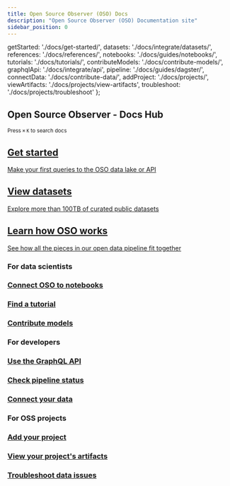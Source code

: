 ```yaml
---
title: Open Source Observer (OSO) Docs
description: "Open Source Observer (OSO) Documentation site"
sidebar_position: 0
---
```


  getStarted: './docs/get-started/',
  datasets: './docs/integrate/datasets/',
  references: './docs/references/',
  notebooks: './docs/guides/notebooks/',
  tutorials: './docs/tutorials/',
  contributeModels: './docs/contribute-models/',
  graphqlApi: './docs/integrate/api',
  pipeline: './docs/guides/dagster/',
  connectData: './docs/contribute-data/',
  addProject: './docs/projects/',
  viewArtifacts: './docs/projects/view-artifacts',
  troubleshoot: './docs/projects/troubleshoot'
};

<div style={{
  border: '1px solid #e5e7eb',
  borderRadius: '0.5rem',
  padding: '0.5rem 0.5rem',
  display: 'flex',
  alignItems: 'center',
  justifyContent: 'center',
  transition: 'transform 0.2s ease-in-out',
  textAlign: 'center',
  verticalAlign: 'middle'
}}>
  <div>
    <h2>Open Source Observer - Docs Hub</h2>
    <small>Press <code>⌘</code> <code>K</code> to search docs</small>
  </div>
</div>

<div className="cards-container">
  <a href={paths.getStarted} className="card">
    <h2>Get started</h2>
    <p>Make your first queries to the OSO data lake or API</p>
  </a>
  <a href={paths.datasets} className="card">
    <h2>View datasets</h2>
    <p>Explore more than 100TB of curated public datasets</p>
  </a>
  <a href={paths.references} className="card">
    <h2>Learn how OSO works</h2>
    <p>See how all the pieces in our open data pipeline fit together</p>
  </a>
</div>

<div className="use-cases-container">
  <div className="use-case-column">
    <h3>For data scientists</h3>
    <div className="use-case-cards">
      <a href={paths.notebooks} className="mini-card">
        <h3>Connect OSO to notebooks</h3>
      </a>
      <a href={paths.tutorials} className="mini-card">
        <h3>Find a tutorial</h3>
      </a>
      <a href={paths.contributeModels} className="mini-card">
        <h3>Contribute models</h3>
      </a>
    </div>
  </div>

  <div className="use-case-column">
    <h3>For developers</h3>
    <div className="use-case-cards">
      <a href={paths.graphqlApi} className="mini-card">
        <h3>Use the GraphQL API</h3>
      </a>
      <a href={paths.pipeline} className="mini-card">
        <h3>Check pipeline status</h3>
      </a>
      <a href={paths.connectData} className="mini-card">
        <h3>Connect your data</h3>
      </a>
    </div>
  </div>

  <div className="use-case-column">
    <h3>For OSS projects</h3>
    <div className="use-case-cards">
      <a href={paths.addProject} className="mini-card">
        <h3>Add your project</h3>
      </a>
      <a href={paths.viewArtifacts} className="mini-card">
        <h3>View your project's artifacts</h3>
      </a>
      <a href={paths.troubleshoot} className="mini-card">
        <h3>Troubleshoot data issues</h3>
      </a>
    </div>
  </div>
</div>

<style>
{`
  .cards-container, .use-cases-container {
    display: grid;
    grid-template-columns: 1fr;
    gap: 1rem;
    margin: 1rem 0;
  }

  @media (min-width: 768px) {
    .cards-container, .use-cases-container {
      grid-template-columns: repeat(3, 1fr);
    }
  }

  .card, .mini-card {
    padding: 1rem;
    border: 1px solid #e5e7eb;
    border-radius: 0.5rem;
    display: block;
    text-decoration: none;
    color: inherit;
    transition: transform 0.2s ease-in-out;
  }

  .card:hover, .mini-card:hover {
    transform: translateY(-2px);
    text-decoration: none;
  }

  .card h2, .use-case-column > h3 {
    margin-top: 0;
    font-size: 1.25rem;
    font-weight: 600;
  }

  .mini-card h3 {
    margin: 0;
    font-size: 1rem;
    font-weight: 500;
  }

  .card p {
    margin: 0.75rem 0;
  }

  .use-case-cards {
    display: flex;
    flex-direction: column;
    gap: 1rem;
  }

  .use-case-column > h3 {
    margin-bottom: 1rem;
  }
`}
</style>
